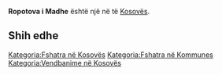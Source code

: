 {{Fshat në 
 | Emri                = Ropotova i Madhe
 | EmriAlt                = 
 | NAME_SHORT_FORM=      
 | NAME_GENERIC=      
 | NAME_SORT_NAME_RO=      ROPOTOVAIMADHE
 | FULL_NAME_RO = Ropotova i Madhe
 | FULL_NAME_ND_RO=Ropotova i Madhe
 | SORT_NAME_RG=ROPOTOVAIMADHE
 | FULL_NAME_RG=Ropotova i Madhe
 | FULL_NAME_ND_RG=Ropotova i Madhe
 | SRP_NAME_SHORT_FORM=      
 | SRP_NAME_GENERIC=      
 | SRP_NAME_SORT_NAME_RO=      
 | SRP_FULL_NAME_RO = 
 | SRP_FULL_NAME_ND_RO=
 | SRP_SORT_NAME_RG=
 | SRP_FULL_NAME_RG=
 | SRP_FULL_NAME_ND_RG=
 | Emri (Rasa dhanore) = 
 | Figura              = 
 | Shteti              = Kosovo
 | Komuna              = 
 | Kodi postar         = 
 | Sipërfaqja          = 

 | Popullsia           = 

 | Regj. i popullsisë  = 
 | Dend. e popullsisë  = 
 | Faqja zyrtare       = 
 <!--- Koordinatat ----> 
 | Gjerësia            = 42.515556
 | Gjatësia            = 21.566389
 | Lartësia            = 
}}
'''Ropotova i Madhe''' është një [[]] në [[]] të [[Kosovës]].

<!-- == Gjeografia == -->
<!-- == Historia == -->
<!-- == Demografia == -->
== Shih edhe ==
{{Komuna }}
{{Kosovo-Administrata-Cung}}

[[Kategoria:Fshatra në Kosovës]]
[[Kategoria:Fshatra në Kommunes ]]
[[Kategoria:Vendbanime në Kosovës]]
